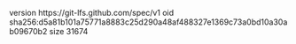 version https://git-lfs.github.com/spec/v1
oid sha256:d5a81b101a75771a8883c25d290a48af488327e1369c73a0bd10a30ab09670b2
size 31674
